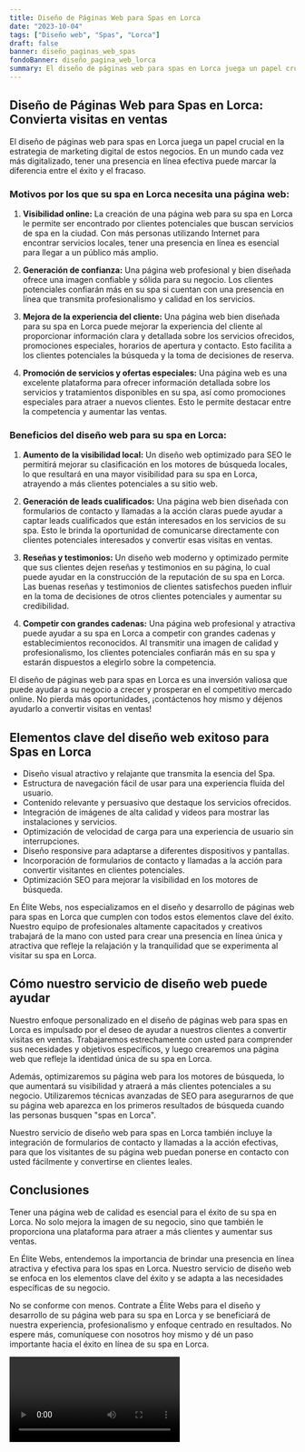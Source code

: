 ```yaml
---
title: Diseño de Páginas Web para Spas en Lorca
date: "2023-10-04"
tags: ["Diseño web", "Spas", "Lorca"]
draft: false
banner: diseño_paginas_web_spas
fondoBanner: diseño_pagina_web_lorca
summary: El diseño de páginas web para spas en Lorca juega un papel crucial en la estrategia de marketing digital de estos negocios. En un mundo cada vez más digitalizado, tener una presencia en línea efectiva puede marcar la diferencia entre el éxito y el fracaso.
---
```



## Diseño de Páginas Web para Spas en Lorca: Convierta visitas en ventas

El diseño de páginas web para spas en Lorca juega un papel crucial en la estrategia de marketing digital de estos negocios. En un mundo cada vez más digitalizado, tener una presencia en línea efectiva puede marcar la diferencia entre el éxito y el fracaso.

### Motivos por los que su spa en Lorca necesita una página web:

1. **Visibilidad online:** La creación de una página web para su spa en Lorca le permite ser encontrado por clientes potenciales que buscan servicios de spa en la ciudad. Con más personas utilizando Internet para encontrar servicios locales, tener una presencia en línea es esencial para llegar a un público más amplio.

2. **Generación de confianza:** Una página web profesional y bien diseñada ofrece una imagen confiable y sólida para su negocio. Los clientes potenciales confiarán más en su spa si cuentan con una presencia en línea que transmita profesionalismo y calidad en los servicios.

3. **Mejora de la experiencia del cliente:** Una página web bien diseñada para su spa en Lorca puede mejorar la experiencia del cliente al proporcionar información clara y detallada sobre los servicios ofrecidos, promociones especiales, horarios de apertura y contacto. Esto facilita a los clientes potenciales la búsqueda y la toma de decisiones de reserva.

4. **Promoción de servicios y ofertas especiales:** Una página web es una excelente plataforma para ofrecer información detallada sobre los servicios y tratamientos disponibles en su spa, así como promociones especiales para atraer a nuevos clientes. Esto le permite destacar entre la competencia y aumentar las ventas.

### Beneficios del diseño web para su spa en Lorca:

1. **Aumento de la visibilidad local:** Un diseño web optimizado para SEO le permitirá mejorar su clasificación en los motores de búsqueda locales, lo que resultará en una mayor visibilidad para su spa en Lorca, atrayendo a más clientes potenciales a su sitio web.

2. **Generación de leads cualificados:** Una página web bien diseñada con formularios de contacto y llamadas a la acción claras puede ayudar a captar leads cualificados que están interesados en los servicios de su spa. Esto le brinda la oportunidad de comunicarse directamente con clientes potenciales interesados y convertir esas visitas en ventas.

3. **Reseñas y testimonios:** Un diseño web moderno y optimizado permite que sus clientes dejen reseñas y testimonios en su página, lo cual puede ayudar en la construcción de la reputación de su spa en Lorca. Las buenas reseñas y testimonios de clientes satisfechos pueden influir en la toma de decisiones de otros clientes potenciales y aumentar su credibilidad.

4. **Competir con grandes cadenas:** Una página web profesional y atractiva puede ayudar a su spa en Lorca a competir con grandes cadenas y establecimientos reconocidos. Al transmitir una imagen de calidad y profesionalismo, los clientes potenciales confiarán más en su spa y estarán dispuestos a elegirlo sobre la competencia.

El diseño de páginas web para spas en Lorca es una inversión valiosa que puede ayudar a su negocio a crecer y prosperar en el competitivo mercado online. No pierda más oportunidades, ¡contáctenos hoy mismo y déjenos ayudarlo a convertir visitas en ventas!

<GifSeo />

<Cta />

## Elementos clave del diseño web exitoso para Spas en Lorca

- Diseño visual atractivo y relajante que transmita la esencia del Spa.
- Estructura de navegación fácil de usar para una experiencia fluida del usuario.
- Contenido relevante y persuasivo que destaque los servicios ofrecidos.
- Integración de imágenes de alta calidad y videos para mostrar las instalaciones y servicios.
- Optimización de velocidad de carga para una experiencia de usuario sin interrupciones.
- Diseño responsive para adaptarse a diferentes dispositivos y pantallas.
- Incorporación de formularios de contacto y llamadas a la acción para convertir visitantes en clientes potenciales.
- Optimización SEO para mejorar la visibilidad en los motores de búsqueda.

En Élite Webs, nos especializamos en el diseño y desarrollo de páginas web para spas en Lorca que cumplen con todos estos elementos clave del éxito. Nuestro equipo de profesionales altamente capacitados y creativos trabajará de la mano con usted para crear una presencia en línea única y atractiva que refleje la relajación y la tranquilidad que se experimenta al visitar su spa en Lorca.

## Cómo nuestro servicio de diseño web puede ayudar

Nuestro enfoque personalizado en el diseño de páginas web para spas en Lorca es impulsado por el deseo de ayudar a nuestros clientes a convertir visitas en ventas. Trabajaremos estrechamente con usted para comprender sus necesidades y objetivos específicos, y luego crearemos una página web que refleje la identidad única de su spa en Lorca.

Además, optimizaremos su página web para los motores de búsqueda, lo que aumentará su visibilidad y atraerá a más clientes potenciales a su negocio. Utilizaremos técnicas avanzadas de SEO para asegurarnos de que su página web aparezca en los primeros resultados de búsqueda cuando las personas busquen "spas en Lorca".

Nuestro servicio de diseño web para spas en Lorca también incluye la integración de formularios de contacto y llamadas a la acción efectivas, para que los visitantes de su página web puedan ponerse en contacto con usted fácilmente y convertirse en clientes leales.

## Conclusiones

Tener una página web de calidad es esencial para el éxito de su spa en Lorca. No solo mejora la imagen de su negocio, sino que también le proporciona una plataforma para atraer a más clientes y aumentar sus ventas.

En Élite Webs, entendemos la importancia de brindar una presencia en línea atractiva y efectiva para los spas en Lorca. Nuestro servicio de diseño web se enfoca en los elementos clave del éxito y se adapta a las necesidades específicas de su negocio.

No se conforme con menos. Contrate a Élite Webs para el diseño y desarrollo de su página web para su spa en Lorca y se beneficiará de nuestra experiencia, profesionalismo y enfoque centrado en resultados. No espere más, comuníquese con nosotros hoy mismo y dé un paso importante hacia el éxito en línea de su spa en Lorca.

<Video />

<CtaBot job="Spas" city="Lorca" />

<Gmaps query="Lorca+españa+maps" />
